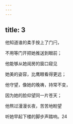 ```yaml
---
---
---
```

title: 3
---




他知道谁的柔手按上了门闩，

不用等门开把她推送到眼前；

他能够从她闺房的窗口窥见

她美的姿容，比鹰眼看得更远；

他守望，像她的晚祷，持常不变，

因为她的脸仰望同一片苍天；

他熬过漫漫长夜，苦苦地盼望

听她早起下楼的脚步声踏响。24